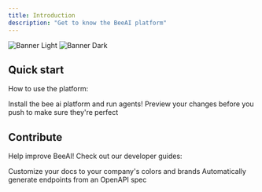 ```yaml
---
title: Introduction
description: "Get to know the BeeAI platform"
---
```


<img
  className="block dark:hidden"
  src="/images/bee-banner.jpg"
  alt="Banner Light"
/>
<img
  className="hidden dark:block"
  src="/images/bee-banner.jpg"
  alt="Banner Dark"
/>

## Quick start

How to use the platform:

<CardGroup cols={2}>
  <Card
    title="Quickstart"
    icon="rocket-launch"
    href="./quickstart"
  >
    Install the bee ai platform and run agents!
  </Card>
  <Card
    title="Develop agents"
    icon="screwdriver-wrench"
    href="./development"
  >
    Preview your changes before you push to make sure they're perfect
  </Card>
</CardGroup>

## Contribute

Help improve BeeAI! Check out our developer guides:

<CardGroup cols={2}>
  <Card
    title="Development"
    icon="brackets-curly"
    href="./development"
  >
    Customize your docs to your company's colors and brands
  </Card>
  <Card
    title="Reference APIs"
    icon="code"
    href="https://mintlify.com/docs/api-playground/openapi"
  >
    Automatically generate endpoints from an OpenAPI spec
  </Card>
</CardGroup>
